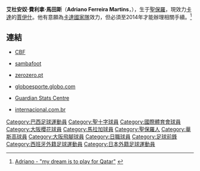 {{Link style|time=2015-12-11T04:12:01+00:00}}
{{Football player infobox 
| image = Adriano Ferreira Martins 2012.jpg
| playername = 阿德里亞諾
| image_size  = 300
| fullname = Adriano Ferreira Martins
| height = {{height|m=1.75}}
| dateofbirth = {{birth date and age|1982|1|21}} 
| cityofbirth = [[聖保羅|聖保羅]][[:en:Interlagos|因特拉各斯]]
| countryofbirth = [[巴西|巴西]] 
| currentclub  = [[艾查殊體育會|賈伊什]] 
| clubnumber = 9
| position = [[前鋒_(足球)|前鋒]]
| youthyears = 2001<br />2002
| youthclubs = [[聖十字足球會|聖十字]]<br />奧薩斯哥SP
| years = 2002-03<br />2003-04<br />2005<br />2006<br />2006<br />2006<br />2006<br />2007<br />2007-<br />2008<br />2009<br />2010<br />2011<br />2011- 
| clubs = 伊塔拉雷SP<br />ECO-SP<br />阿拉蓬加斯PR<br />[[:en:Associação_Desportiva_Atlética_do_Paraná|ADAP]]<br />[[博塔弗戈足球俱乐部_(若昂佩索阿)|保地花高PB]]<br />[[:en:Associação_Desportiva_Atlética_do_Paraná|ADAP]]<br />[[十三足球俱乐部|特里澤]]<br />[[:en:Associação_Desportiva_Atlética_do_Paraná|ADAP]]<br />[[國際體育會|國際體育會]]<br /> -> [[馬拉加|馬拉加]] ''(借用)''<br /> -> [[華斯高|華斯高]] ''(借用)''<br /> -> [[大阪櫻花|大阪櫻花]] ''(借用)''<br />[[大阪飛腳|大阪飛腳]]<br />[[艾查殊體育會|賈伊什]]
| caps(goals) = <br /><br /><br /><br /><br /><br />22 (4)<br />20 (2)<br />27 (7)<br />7 (0)<br />24 (5)<br />31 (19)<br />8 (9)<br />10 (8)
| nationalyears = 
| nationalteam =
| nationalcaps(goals) =   
}}

'''艾杜安奴·費利拿·馬田斯'''（'''Adriano Ferreira Martins'''，{{bd|1982年|11月21日|catidx=Adriano Ferreira Martins}}），生于[[聖保羅|聖保羅]]，現效力[[卡達|卡達]]的[[艾查殊體育會|賈伊什]]。他有意願為[[卡達國家足球隊|卡達國家隊]]效力，但必須至2014年才能辦理相關手續。<ref>{{ar icon}}[http://cdn.alkass.net/news_details.aspx%3Fnews_id%3D27776&usg=ALkJrhgg3BXEiVcqbfN6uAhVsTtRPik2jA Adriano - "my dream is to play for Qatar"] {{Wayback|url=http://cdn.alkass.net/news_details.aspx%3Fnews_id%3D27776%26usg%3DALkJrhgg3BXEiVcqbfN6uAhVsTtRPik2jA |date=20161011005818 }}</ref>

==連結==
{{Portal|人物}}
*{{pt icon}} [https://web.archive.org/web/20080118193303/http://200.159.15.35/registro/registro.aspx?s=158829 CBF]
*{{en icon}} [https://web.archive.org/web/20071110010823/http://www.sambafoot.co.uk/players/2804_Adriano.html sambafoot]
*{{pt icon}} [https://web.archive.org/web/20080118153032/http://www.zerozero.pt/uk/jogador.php?id=34390 zerozero.pt]
*{{pt icon}} [https://web.archive.org/web/20071012092859/http://globoesporte.globo.com/ESP/0%2C%2CAAL16811-4410%2C00.html globoesporte.globo.com]
*{{en icon}} [https://web.archive.org/web/20120311193932/http://guardian.touch-line.com/StatsCentre.asp?Lang=0&CTID=59&CPID=133&pStr=Player&PLID=203382&TEID=3314 Guardian Stats Centre]
*{{pt icon}} [https://web.archive.org/web/20071221030716/http://www.internacional.com.br/pagina.php?modulo=3&setor=25&secao=26&subsecao=&codigo=375&categoria=7 internacional.com.br]

{{reflist}}

{{DEFAULTSORT:Adriano Ferreira Martins}}
[[Category:巴西足球運動員|Category:巴西足球運動員]]
[[Category:聖十字球員|Category:聖十字球員]]
[[Category:國際體育會球員|Category:國際體育會球員]]
[[Category:大阪櫻花球員|Category:大阪櫻花球員]]
[[Category:馬拉加球員|Category:馬拉加球員]]
[[Category:聖保羅人|Category:聖保羅人]]
[[Category:華斯高球員|Category:華斯高球員]]
[[Category:大阪飛腳球員|Category:大阪飛腳球員]]
[[Category:日職球員|Category:日職球員]]
[[Category:足球前鋒|Category:足球前鋒]]
[[Category:西班牙外籍足球運動員|Category:西班牙外籍足球運動員]]
[[Category:日本外籍足球運動員|Category:日本外籍足球運動員]]